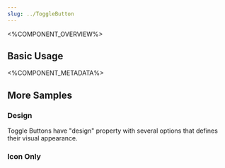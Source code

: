```yaml
---
slug: ../ToggleButton
---
```



<%COMPONENT_OVERVIEW%>

## Basic Usage
<Basic />

<%COMPONENT_METADATA%>

## More Samples

### Design
Toggle Buttons have "design" property with several options that defines their visual appearance.

<Design />

### Icon Only
<IconOnly />